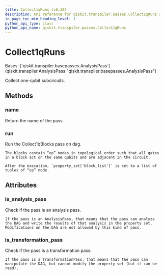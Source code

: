 ```yaml
---
title: Collect1qRuns (v0.38)
description: API reference for qiskit.transpiler.passes.Collect1qRuns in qiskit v0.38
in_page_toc_min_heading_level: 1
python_api_type: class
python_api_name: qiskit.transpiler.passes.Collect1qRuns
---
```


# Collect1qRuns

<Class id="qiskit.transpiler.passes.Collect1qRuns" isDedicatedPage={true} github="https://github.com/qiskit/qiskit/tree/stable/0.21/qiskit/transpiler/passes/optimization/collect_1q_runs.py" signature="Collect1qRuns(*args, **kwargs)" modifiers="class">
  Bases: [`qiskit.transpiler.basepasses.AnalysisPass`](qiskit.transpiler.AnalysisPass "qiskit.transpiler.basepasses.AnalysisPass")

  Collect one-qubit subcircuits.

  ## Methods

  <span id="qiskit-transpiler-passes-collect1qruns-name" />

  ### name

  <Function id="qiskit.transpiler.passes.Collect1qRuns.name" signature="Collect1qRuns.name()">
    Return the name of the pass.
  </Function>

  <span id="qiskit-transpiler-passes-collect1qruns-run" />

  ### run

  <Function id="qiskit.transpiler.passes.Collect1qRuns.run" signature="Collect1qRuns.run(dag)">
    Run the Collect1qBlocks pass on dag.

    The blocks contain “op” nodes in topological order such that all gates in a block act on the same qubits and are adjacent in the circuit.

    After the execution, `property_set['block_list']` is set to a list of tuples of “op” node.
  </Function>

  ## Attributes

  ### is\_analysis\_pass

  <Attribute id="qiskit.transpiler.passes.Collect1qRuns.is_analysis_pass">
    Check if the pass is an analysis pass.

    If the pass is an AnalysisPass, that means that the pass can analyze the DAG and write the results of that analysis in the property set. Modifications on the DAG are not allowed by this kind of pass.
  </Attribute>

  ### is\_transformation\_pass

  <Attribute id="qiskit.transpiler.passes.Collect1qRuns.is_transformation_pass">
    Check if the pass is a transformation pass.

    If the pass is a TransformationPass, that means that the pass can manipulate the DAG, but cannot modify the property set (but it can be read).
  </Attribute>
</Class>

